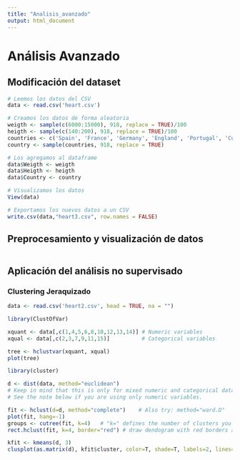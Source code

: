 ```yaml
---
title: "Analisis_avanzado"
output: html_document
---
```


# Análisis Avanzado

## Modificación del dataset

```r
# Leemos los datos del CSV
data <- read.csv('heart.csv')

# Creamos los datos de forma aleatoria
weigth <- sample(c(6000:15000), 918, replace = TRUE)/100
heigth <- sample(c(140:200), 918, replace = TRUE)/100
countries <- c('Spain', 'France', 'Germany', 'England', 'Portugal', 'Cuba', 'China', 'South Africa', 'Italy')
country <- sample(countries, 918, replace = TRUE)

# Los agregamos al dataframe
data$Weigth <- weigth
data$Heigth <- heigth
data$Country <- country

# Visualizamos los datos
View(data)

# Exportamos los nuevos datos a un CSV
write.csv(data,"heart3.csv", row.names = FALSE)
```

## Preprocesamiento y visualización de datos

```r

```

## Aplicación del análisis no supervisado

### Clustering Jeraquizado

```r
data <- read.csv('heart2.csv', head = TRUE, na = "")

library(ClustOfVar)

xquant <- data[,c(1,4,5,6,8,10,12,13,14)] # Numeric variables
xqual <- data[,c(2,3,7,9,11,15)]          # Categorical variables

tree <- hclustvar(xquant, xqual)
plot(tree)
```

```r
library(cluster)

d <- dist(data, method="euclidean")
# Keep in mind that this is only for mixed numeric and categorical data.
# See the note below if you are using only numeric variables.

fit <- hclust(d=d, method="complete")    # Also try: method="ward.D"   
plot(fit, hang=-1)
groups <- cutree(fit, k=4)   # "k=" defines the number of clusters you are using   
rect.hclust(fit, k=4, border="red") # draw dendogram with red borders around the 4 clusters   
```

```r
kfit <- kmeans(d, 3)
clusplot(as.matrix(d), kfit$cluster, color=T, shade=T, labels=2, lines=0)
```

